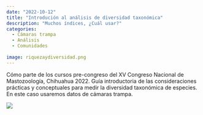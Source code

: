 ```yaml
---
date: "2022-10-12"
title: "Introdución al análisis de diversidad taxonómica"
description: "Muchos índices, ¿Cuál usar?"
categories:
  - Cámaras trampa
  - Análisis
  - Comunidades
  
image: riquezaydiversidad.png
---
```


Cómo parte de los cursos pre-congreso del XV Congreso Nacional de Mastozoología, Chihuahua 2022. Guía introductoria de las consideraciones prácticas y conceptuales para medir la diversidad taxonómica de especies. En este caso usaremos datos de cámaras trampa.

[![](riquezaydiversidad.png)](https://gpandradep.github.io/Curso-Congreso-Chihuahhua/Diversidad%20Congreso.html)

